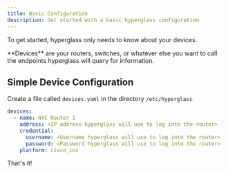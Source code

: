 ```yaml
---
title: Basic Configuration
description: Get started with a basic hyperglass configuration
---
```



To get started, hyperglass only needs to know about your devices.

<Callout>
  **Devices** are your routers, switches, or whatever else you want to call the endpoints hyperglass
  will query for information.
</Callout>

## Simple Device Configuration

Create a file called `devices.yaml` in the directory `/etc/hyperglass`.

```yaml title="devices.yaml"
devices:
  - name: NYC Router 1
    address: <IP address hyperglass will use to log into the router>
    credential:
      username: <Username hyperglass will use to log into the router>
      password: <Password hyperglass will use to log into the router>
    platform: cisco_ios
```

That's it!
